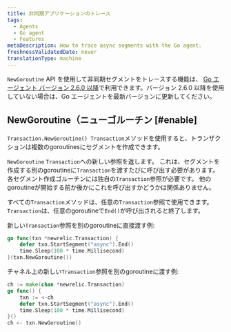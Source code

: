 ```yaml
---
title: 非同期アプリケーションのトレース
tags:
  - Agents
  - Go agent
  - Features
metaDescription: How to trace async segments with the Go agent.
freshnessValidatedDate: never
translationType: machine
---
```


`NewGoroutine` API を使用して非同期セグメントをトレースする機能は、 [Go エージェント バージョン 2.6.0 以降](/docs/release-notes/agent-release-notes/go-release-notes)で利用できます。バージョン 2.6.0 以降を使用していない場合は、Go エージェントを最新バージョンに更新してください。

## NewGoroutine（ニューゴルーチン [#enable]

`Transaction.NewGoroutine() Transaction`メソッドを使用すると、トランザクションは複数の<DNT>goroutines</DNT>にセグメントを作成できます。

`NewGoroutine` `Transaction`への新しい参照を返します。 これは、セグメントを作成する別の<DNT>goroutine</DNT>に`Transaction`を渡すたびに呼び出す必要があります。 各セグメント作成ゴルーチンには独自の`Transaction`参照が必要です。 他の<DNT>goroutine</DNT>が開始する前か後かにこれを呼び出すかどうかは関係ありません。

すべての`Transaction`メソッドは、任意の`Transaction`参照で使用できます。 `Transaction`は、任意の<DNT>goroutine</DNT>で`End()`が呼び出されると終了します。

新しい`Transaction`参照を別の<DNT>goroutine</DNT>に直接渡す例:

```go
go func(txn *newrelic.Transaction) {
    defer txn.StartSegment("async").End()
    time.Sleep(100 * time.Millisecond)
}(txn.NewGoroutine())
```

チャネル上の新しい`Transaction`参照を別の<DNT>goroutine</DNT>に渡す例:

```go
ch := make(chan *newrelic.Transaction)
go func() {
    txn := <-ch
    defer txn.StartSegment("async").End()
    time.Sleep(100 * time.Millisecond)
}()
ch <- txn.NewGoroutine()
```
